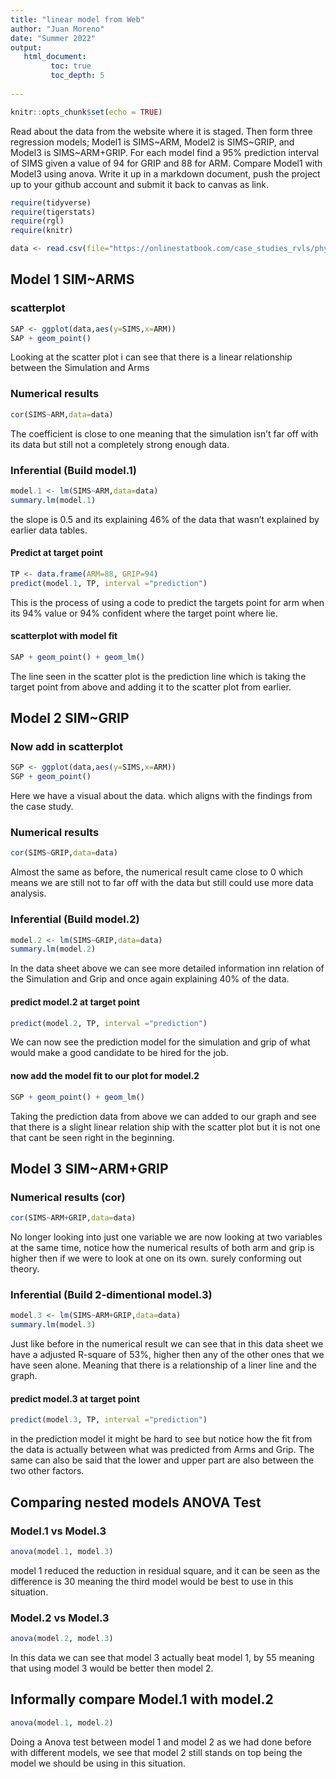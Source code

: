 ```yaml
---
title: "linear model from Web"
author: "Juan Moreno"
date: "Summer 2022"
output:
   html_document:
         toc: true
         toc_depth: 5
        
---
```


```r
knitr::opts_chunk$set(echo = TRUE)
```

Read about the data from the website where it is staged.  Then form three regression models; Model1 is SIMS~ARM, Model2 is SIMS~GRIP, and Model3 is SIMS~ARM+GRIP. For each model find a 95% prediction interval of SIMS given a value of 94  for GRIP and 88 for ARM. Compare Model1 with Model3 using anova. Write it up in a markdown document, push the project up to your github account and submit it back to canvas as link. 

 


```r
require(tidyverse)
require(tigerstats)
require(rgl)
require(knitr)

```

```r
data <- read.csv(file="https://onlinestatbook.com/case_studies_rvls/physical_strength/data.txt",sep="",header=TRUE)  

```

## Model 1 SIM~ARMS


### scatterplot
```r
SAP <- ggplot(data,aes(y=SIMS,x=ARM))
SAP + geom_point()
```

Looking at the scatter plot i can see that there is a linear relationship between the Simulation and Arms

### Numerical results
```r
cor(SIMS~ARM,data=data)
```
The coefficient is close to one meaning that the simulation isn't far off with its data but still not a completely strong enough data.

### Inferential  (Build model.1)

```r
model.1 <- lm(SIMS~ARM,data=data)
summary.lm(model.1)
```
the slope is 0.5 and its explaining 46% of the data that wasn't explained by earlier data tables.


#### Predict at target point

```r
TP <- data.frame(ARM=88, GRIP=94)
predict(model.1, TP, interval ="prediction")
```
This is the process of using a code to predict the targets   point for arm when its 94% value or 94% confident where   the target point where lie.  

#### scatterplot with model fit
```r
SAP + geom_point() + geom_lm()
```

The line seen in the scatter plot is the prediction line   which is taking the target point from above and adding it   to the scatter plot from earlier.  

## Model 2 SIM~GRIP



### Now add in scatterplot

```r
SGP <- ggplot(data,aes(y=SIMS,x=ARM))
SGP + geom_point()
```

Here we have a visual about the data. which aligns with the findings from the case study. 

### Numerical results 

```r
cor(SIMS~GRIP,data=data)
```
Almost the same as before, the numerical result came close to 0 which means we are still not to far off with the data but still could use more data analysis.  

### Inferential  (Build model.2)

```r
model.2 <- lm(SIMS~GRIP,data=data)
summary.lm(model.2)
```

In the data sheet above we can see more detailed   information inn relation of the Simulation and Grip and   once again explaining 40% of the data.  


#### predict model.2 at target point

```r
predict(model.2, TP, interval ="prediction")
```
We can now see the prediction model for the simulation and grip of what would make a good candidate to be hired for   the job.  

#### now add the model fit to our plot for model.2
  
  
```r
SGP + geom_point() + geom_lm()
```

Taking the prediction data from above we can added to our   graph and see that there is a slight linear relation ship   with the scatter plot but it is not one that cant be seen   right in the beginning.  


## Model 3 SIM~ARM+GRIP


### Numerical results (cor)

```r
cor(SIMS~ARM+GRIP,data=data)
```

No longer looking into just one variable we are now   looking at two variables at the same time, notice how the   numerical results of both arm and grip is higher then if   we were to look at one on its own. surely conforming out   theory.  

### Inferential  (Build 2-dimentional model.3)

```r
model.3 <- lm(SIMS~ARM+GRIP,data=data)
summary.lm(model.3)
```

Just like before in the numerical result we can see that   in this data sheet we have a adjusted R-square of 53%,   higher then any of the other ones that we have seen alone.   Meaning that there is a relationship of a liner line and   the graph.  

#### predict model.3 at target point
  
```r
predict(model.3, TP, interval ="prediction")
```
in the prediction model it might be hard to see but notice   how the fit from the data is actually between what was   predicted from Arms and Grip. The same can also be said   that the lower and upper part are also between the two   other factors.  


## Comparing nested models ANOVA Test

### Model.1 vs Model.3
```r
anova(model.1, model.3)
```

model 1 reduced the reduction in residual square, and it   can be seen as the difference is 30 meaning the third   model would be best to use in this situation.  

### Model.2 vs Model.3

```r
anova(model.2, model.3)
```

In this data we can see that model 3 actually beat model   1, by 55 meaning that using model 3 would be better then   model 2.  

## Informally compare Model.1 with model.2

```r
anova(model.1, model.2)
```

Doing a Anova test between model 1 and model 2 as we had   done before with different models, we see that model 2   still stands on top being the model we should be using in   this situation.  